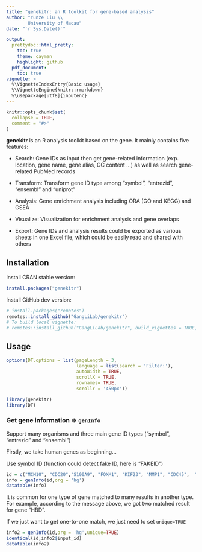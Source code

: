 ```yaml
---
title: "genekitr: an R toolkit for gene-based analysis"
author: "Yunze Liu \\
        University of Macau"
date: "`r Sys.Date()`"

output:
  prettydoc::html_pretty:
    toc: true
    theme: cayman
    highlight: github
  pdf_document:
    toc: true
vignette: >
  %\VignetteIndexEntry{Basic usage}
  %\VignetteEngine{knitr::rmarkdown}
  %\usepackage[utf8]{inputenc}
---
```


```r
knitr::opts_chunk$set(
  collapse = TRUE,
  comment = "#>"
)
```

**genekitr** is an R analysis toolkit based on the gene. It mainly contains five features:

- Search: Gene IDs as input then get gene-related information (exp. location, gene name, gene alias, GC content ...) as well as search gene-related PubMed records

- Transform: Transform gene ID type among "symbol", "entrezid", "ensembl" and "uniprot"

- Analysis: Gene enrichment analysis including ORA (GO and KEGG) and GSEA

- Visualize: Visualization for enrichment analysis and gene overlaps

- Export: Gene IDs and analysis results could be exported as various sheets in one Excel file, which could be easily read and shared with others

## Installation

Install CRAN stable version:

```r
install.packages("genekitr")
```

Install GitHub dev version:

```r
# install.packages("remotes")
remotes::install_github("GangLiLab/genekitr")
# To build local vignette:
# remotes::install_github("GangLiLab/genekitr", build_vignettes = TRUE, dependencies = TRUE)
```

## Usage

```r
options(DT.options = list(pageLength = 3, 
                          language = list(search = 'Filter:'),
                          autoWidth = TRUE,
                          scrollX = TRUE,
                          rownames= TRUE,
                          scrollY = '450px'))
```


```r
library(genekitr)
library(DT)
```

### Get gene information => `genInfo`

Support many organisms and three main gene ID types ("symbol", "entrezid" and "ensembl")

Firstly, we take human genes as beginning...

Use symbol ID (function could detect fake ID, here is "FAKEID")
```r
id = c("MCM10", "CDC20","S100A9", "FOXM1", "KIF23", "MMP1", "CDC45",  "BCC7", "FAKEID", "TP53",'HBD')
info = genInfo(id,org = 'hg')
datatable(info)
```

It is common for one type of gene matched to many results in another type. For example,
according to the message above, we got two matched result for gene "HBD".

If we just want to get one-to-one match, we just need to set `unique=TRUE`

```r
info2 = genInfo(id,org = 'hg',unique=TRUE)
identical(id,info2$input_id)
datatable(info2)
```








